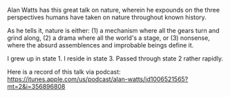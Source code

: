 Alan Watts has this great talk on nature, wherein he expounds on the three perspectives humans have taken on nature throughout known history.

As he tells it, nature is either:
(1) a mechanism where all the gears turn and grind along,
(2) a drama where all the world's a stage, or
(3) nonsense, where the absurd assemblences and improbable beings define it.

I grew up in state 1. I reside in state 3. Passed through state 2 rather rapidly.

Here is a record of this talk via podcast: https://itunes.apple.com/us/podcast/alan-watts/id1006521565?mt=2&i=356896808